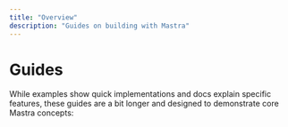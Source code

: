 ```yaml
---
title: "Overview"
description: "Guides on building with Mastra"
---
```



# Guides

While examples show quick implementations and docs explain specific features, these guides are a bit longer and designed to demonstrate core Mastra concepts:

<CardGrid>
    <CardGridItem
      title="AI Recruiter"
      description="Create a workflow that processes candidate resumes and conducts interviews, demonstrating branching logic and LLM integration in Mastra workflows."
      href="./guides/guide/ai-recruiter"
    />
    <CardGridItem
      title="Chef Assistant"
      description="Build an AI chef agent that helps users cook meals with available ingredients, showing how to create interactive agents with custom tools."
      href="./guides/guide/chef-michel"
    />
    <CardGridItem
      title="Research Assistant"
      description="Develop an AI research assistant that analyzes academic papers using Retrieval Augmented Generation (RAG), demonstrating document processing and question answering."
      href="./guides/guide/research-assistant"
    />
    <CardGridItem
      title="Stock Agent"
      description="Implement a simple agent that fetches stock prices, illustrating the basics of creating tools and integrating them with Mastra agents."
      href="./guides/guide/stock-agent"
    />
    <CardGridItem
      title="Notes MCP Server"
      description="Build an AI notes assistant that helps users manage their notes, showing how to create interactive agents with custom tools."
      href="./guides/guide/notes-mcp-server"
    />
    <CardGridItem
      title="Web Search"
      description="A step-by-step guide to creating an agent that can search the web."
      href="./guides/guide/web-search"
    />
</CardGrid>